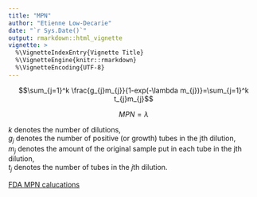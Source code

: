 ```yaml
---
title: "MPN"
author: "Etienne Low-Decarie"
date: "`r Sys.Date()`"
output: rmarkdown::html_vignette
vignette: >
  %\VignetteIndexEntry{Vignette Title}
  %\VignetteEngine{knitr::rmarkdown}
  %\VignetteEncoding{UTF-8}
---
```


$$\sum_{j=1}^k \frac{g_{j}m_{j}}{1-exp(-\lambda m_{j})}=\sum_{j=1}^k t_{j}m_{j}$$

$$MPN=\lambda$$

$k$ denotes the number of dilutions,  
$g_{j}$ denotes the number of positive (or growth) tubes in the jth dilution,  
$m_{j}$ denotes the amount of the original sample put in each tube in the jth dilution,  
$t_{j}$ denotes the number of tubes in the $j$th dilution.  

[FDA MPN calucations](http://www.fda.gov/Food/FoodScienceResearch/LaboratoryMethods/ucm109656.htm)
